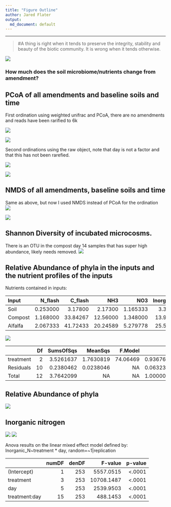 ```yaml
---
title: "Figure Outline"
author: Jared Flater
output:
  md_document: default
---
```

****
>#A thing is right when it tends to preserve the integrity, stability and beauty of the biotic community. It is wrong when it tends otherwise.

![](./images/giphy.gif)

### How much does the soil microbiome/nutrients change from amendment?

## PCoA of all amendments and baseline soils and time

First ordination using weighted unifrac and PCoA, there are no amendments and reads have been rarified to 6k

![](./Figures/day.PCoA.wunifrac.png)

![](./Figures/trt.PCoA.wunifrac.png)

Second ordinations using the raw object, note that day is not a factor and that this has not been rarefied. 

![](./Figures/raw.day.PCoA.wunifrac.png)

![](./Figures/raw.trt.PCoA.wunifrac.png)

## NMDS of all amendments, baseline soils and time       
Same as above, but now I used NMDS instead of PCoA for the ordination     
![](./Figures/day.NMDS.wunifrac.png)

![](./Figures/trt.NMDS.wunifrac.png)


## Shannon Diversity of incubated microcosms. 
There is an OTU in the compost day 14 samples that has super high abundance, likely needs removed. 
![](./Figures/shannon.diversity.png)

## Relative Abundance of phyla in the inputs and the nutrient profiles of the inputs    
Nutrients contained in inputs:

|   Input|  N_flash|  C_flash|      NH3|      NO3| Inorganic_N|      C_N|
|:-------|--------:|--------:|--------:|--------:|-----------:|--------:|
|Soil    | 0.253000|  3.17800|  2.17300| 1.165333|    3.338333| 12.56126|
|Compost | 1.168000| 33.84267| 12.56000| 1.348000|   13.908000| 28.97489|
|Alfalfa | 2.067333| 41.72433| 20.24589| 5.279778|   25.525667| 20.18268|

![](./Figures/rela_abund_input.png)

|          | Df| SumsOfSqs|   MeanSqs|  F.Model|        R2| Pr(>F)|
|:---------|--:|---------:|---------:|--------:|---------:|------:|
|treatment |  2| 3.5261637| 1.7630819| 74.06469| 0.9367606|  0.001|
|Residuals | 10| 0.2380462| 0.0238046|       NA| 0.0632394|     NA|
|Total     | 12| 3.7642099|        NA|       NA| 1.0000000|     NA|


## Relative Abundance of phyla
![](./Figures/rela_abund.png)

## Inorganic nitrogen 
![](./Figures/inorganic_N_plot.png)
![](./Figures/inorganic_N_plot_diff.png)

Anova results on the linear mixed effect model defined by: Inorganic_N~treatment * day, random=~1|replication

|              | numDF| denDF|    F-value| p-value|
|:-------------|-----:|-----:|----------:|-------:|
|(Intercept)   |     1|   253|  5557.0515|  <.0001|
|treatment     |     3|   253| 10708.1487|  <.0001|
|day           |     5|   253|  2539.9503|  <.0001|
|treatment:day |    15|   253|   488.1453|  <.0001|
